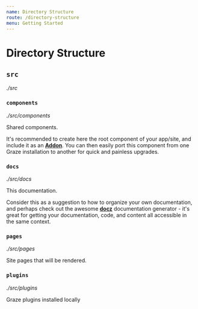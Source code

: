 ```yaml
---
name: Directory Structure
route: /directory-structure
menu: Getting Started
---
```


# Directory Structure

## `src`

*./src*

### `components`

*./src/components*

Shared components.

It's recommended to create here the root component of your app/site, and include it as an [**Addon**](/plugins/app#addon). You can then easily port this component from one Graze installation to another for quick and painless upgrades.

### `docs`

*./src/docs*

This documentation.

Consider this as a suggestion to how to organize your own documentation, and perhaps check out the awesome [**docz**](https://www.docz.site/) documentation generator - it's great for getting your documentation, code, and content all accessible in the same context.

### `pages`

*./src/pages*

Site pages that will be rendered.

### `plugins`

*./src/plugins*

Graze plugins installed locally